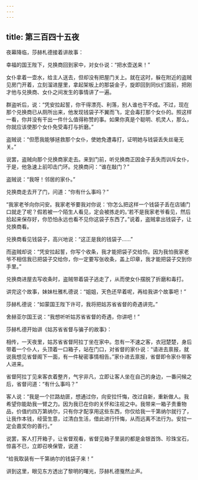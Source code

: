 ```yaml
---
---
---
```

title: 第三百四十五夜
---






夜幕降临，莎赫札德接着讲故事：





幸福的国王陛下，兑换商回到家中，对女仆说：“把水壶送来！”

女仆拿着一壶水，给主人送去，但却没有把屋门关上。就在这时，躲在附近的盗贼见房门开着，立刻溜进屋里，拿起架板上的那袋金子，旋即回到同伙们面前，把刚才他与兑换商、女仆之间发生的事情讲了一遍。

群盗听后，说：“凭安拉起誓，你干得漂亮、利落，别人谁也干不成。不过，现在那个兑换商已从厕所出来，他发现钱袋子不翼而飞，定会毒打那个女仆的。照这样一看，你并没有干出一件什么值得称赞的事。如果你真是个聪明、机灵人，那么，你就应该使那个女仆免受毒打与折磨。”

盗贼说：“但愿我能够拯救那个女仆，使她免遭毒打，证明她与钱袋丢失丝毫无关。”

说罢，盗贼向那个兑换商家走去。来到门前，听兑换商正因金子丢失而训斥女仆，于是，他急速上前叩击门环。兑换商问：“谁在敲门？”

盗贼说：“我呀！邻居的家仆。”

兑换商走去开了门，问道：“你有什么事吗？”

“我家老爷向你问安。我家老爷要我对你说：‘你怎么把这样一个钱袋子丢在店铺门口就走了呢？假若被一个陌生人看见，定会被拣走的。’若不是我家老爷看见，然后拾起来保存好，你恐怕永远也看不见你这袋子东西了。”说着，盗贼拿出钱袋子，让兑换商看。

兑换商看见钱袋子，高兴地说：“这正是我的钱袋子……”

而盗贼却说：“凭安拉起誓，你写个收条，我才能把袋子交给你。因为我怕我家老爷不相信我已把袋子交给你，你一定要写张收条，盖上印章，我才能把袋子交到你手里。”

兑换商进屋去写收条时，盗贼带着袋子逃走了，从而使女仆摆脱了折磨和毒打。





讲完这个故事，妹妹杜雅札德说：“姐姐，天色还早着呢，再给我讲个故事吧！”

莎赫札德说：“如蒙国王陛下许可，我将把姑苏省省督的奇遇讲完。”

舍赫亚尔国王说：“我想听听姑苏省省督的奇遇，你讲吧！”





莎赫札德开始讲《姑苏省省督与骗子的故事》：

相传，一天夜里，姑苏省省督阿拉丁坐在家中。忽有一不速之客，衣冠楚楚，身后带着一个仆人，头顶着一口箱子，站在门口，对省督的家仆说：“请进去禀报，就说我想见省督阁下一面，有一件秘密事情相告。”家仆进去禀报，省督即令家仆带客人进来。

省督阿拉丁见来客衣着整齐，气宇非凡，立即让客人坐在自己的身边，一番问候之后，省督问道：“有什么事吗？”

客人说：“我是一个拦路劫匪，想通过你，向安拉忏悔，改过自新，重新做人。我希望你能助我一臂之力。因为我已在你的关怀和注视之中。我带来一箱子贵重物品，价值约四万第纳尔，只有你才配享用这些东西，你仅给我一千第纳尔就行了，让我作本钱，经营生意，过清白生活，借此进行忏悔，从而远离不法行为。安拉一定会嘉奖你的善行。”

说罢，客人打开箱子，让省督观看，省督见箱子里装的都是金银首饰、珍珠宝石，惊喜不已，立即召唤保管，说道：

“给我取装有一千第纳尔的钱袋子来！”





讲到这里，眼见东方透出了黎明的曙光，莎赫札德戛然止声。
